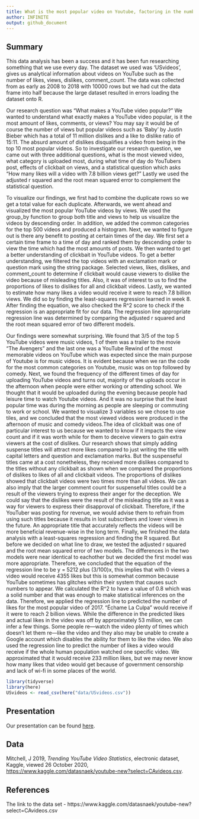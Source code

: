 ```yaml
---
title: What is the most popular video on Youtube, factoring in the number of views, comments, and likes.
author: INFINITE
output: github_document
---
```


## Summary

  This data analysis has been a success and it has been fun researching something that we use every day. The dataset we used was 'USvideos', gives us analytical information about videos on YouTube such as the number of likes, views, dislikes, comment_count. The data was collected from as early as 2008 to 2018 with 10000 rows but we had cut the data frame into half because the large dataset resulted in errors loading the dataset onto R. 
  
  Our research question was "What makes a YouTube video popular?" We wanted to understand what exactly makes a YouTube video popular, is it the most amount of likes, comments, or views? You may say it would be of course the number of views but popular videos such as 'Baby' by Justin Bieber which has a total of 11 million dislikes and a like to dislike ratio of 15:11. The absurd amount of dislikes disqualifies a video from being in the top 10 most popular videos. So to investigate our research question, we came out with three additional questions, what is the most viewed video, what category is uploaded most, during what time of day do YouTubers post, effects of clickbait on views, and a statistical question which asks "How many likes will a video with 7.8 billion views get?" Lastly we used the adjusted r squared and the root mean squared error to complement the statistical question.

  To visualize our findings, we first had to combine the duplicate rows so we get a total value for each duplicate. Afterwards, we went ahead and visualized the most popular YouTube videos by views. We used the group_by function to group both title and views to help us visualize the videos by descending order. In addition, we added the common categories for the top 500 videos and produced a histogram. Next, we wanted to figure out is there any benefit to posting at certain times of the day. We first set a certain time frame to a time of day and ranked them by descending order to view the time which had the most amounts of posts. We then wanted to get a better understanding of clickbait in YouTube videos. To get a better understanding, we filtered the top videos with an exclamation mark or question mark using the string package. Selected views, likes, dislikes, and comment_count to determine if clickbait would cause viewers to dislike the video because of misleading titles. Also, it was of interest to us to find the proportions of likes to dislikes for all and clickbait videos. Lastly, we wanted to estimate how many likes a video would receive it were to reach 7.8 billion views. We did so by finding the least-squares regression learned in week 8. After finding the equation, we also checked the R^2 score to check if the regression is an appropriate fit for our data. The regression line appropriate regression line was determined by comparing the adjusted r squared and the root mean squared error of two different models.

  Our findings were somewhat surprising. We found that 3/5 of the top 5 YouTube videos were music videos, 1 of them was a trailer to the movie "The Avengers" and the last one was a YouTube Rewind of the most memorable videos on YouTube which was expected since the main purpose of Youtube is for music videos. It is evident because when we ran the code for the most common categories on Youtube, music was on top followed by comedy. Next, we found the frequency of the different times of day for uploading YouTube videos and turns out, majority of the uploads occur in the afternoon when people were either working or attending school. We thought that it would be uploaded during the evening because people had leisure time to watch Youtube videos. And it was no surprise that the least popular time was during the morning as people are sleeping or commuting to work or school. We wanted to visualize 3 variables so we chose to use tiles, and we concluded that the most viewed videos were produced in the afternoon of music and comedy videos.The idea of clickbait was one of particular interest to us because we wanted to know if it impacts the view count and if it was worth while for them to deceive viewers to gain extra viewers at the cost of dislikes. Our research shows that simply adding suspense titles will attract more likes compared to just writing the title with capital letters and question and exclamation marks. But the suspenseful titles came at a cost nonetheless, they received more dislikes compared to the titles without any clickbait as shown when we compared the proportions of dislikes to likes of all and clickbait videos. The proportions of dislikes showed that clickbait videos were two times more than all videos. We can also imply that the larger comment count for suspenseful titles could be a result of the viewers trying to express their anger for the deception. We could say that the dislikes were the result of the misleading title as it was a way for viewers to express their disapproval of clickbait. Therefore, if the YouTuber was posting for revenue, we would advise them to refrain from using such titles because it results in lost subscribers and lower views in the future. An appropriate title that accurately reflects the videos will be more beneficial revenue-wise in the long term. Finally, we finished the data analysis with a least-squares regression and finding the R squared. But before we decided on what line to draw, we tested the adjusted r squared and the root mean squared error of two models. The differences in the two models were near identical to eachother but we decided the first model was more appropriate. Therefore, we concluded that the equation of the regression line to be y = 5212 plus (3/100)x, this implies that with 0 views a video would receive 4355 likes but this is somewhat common because YouTube sometimes has glitches within their system that causes such numbers to appear. We calculated the R^2 to have a value of 0.8 which was a solid number and that was enough to make statistical inferences on the data. Therefore, we applied the regression line to predicted the number of likes for the most popular video of 2017. "Échame La Culpa" would receive if it were to reach 2 billion views. While the difference in the predicted likes and actual likes in the video was off by approximately 53 million, we can infer a few things. Some people re—watch the video plenty of times which doesn't let them re—like the video and they also may be unable to create a Google account which disables the ability for them to like the video. We also used the regression line to predict the number of likes a video would receive if the whole human population watched one specific video. We approximated that it would receive 233 million likes, but we may never know how many likes that video would get because of government censorship and lack of wi-fi in some places of the world. 
  


```r
library(tidyverse)
library(here)
USvideos <- read_csv(here("data/USvideos.csv"))
```

## Presentation

Our presentation can be found [here](presentation/presentation.html).

## Data 
Mitchell, J 2019, _Trending YouTube Video Statistics_, electronic dataset, Kaggle, viewed 26 October 2020, <https://www.kaggle.com/datasnaek/youtube-new?select=CAvideos.csv>.


## References

The link to the data set - 
https://www.kaggle.com/datasnaek/youtube-new?select=CAvideos.csv

